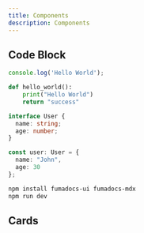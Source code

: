 ```yaml
---
title: Components
description: Components
---
```


## Code Block

```js
console.log('Hello World');
```

```python
def hello_world():
    print("Hello World")
    return "success"
```

```typescript
interface User {
  name: string;
  age: number;
}

const user: User = {
  name: "John",
  age: 30
};
```

```bash
npm install fumadocs-ui fumadocs-mdx
npm run dev
```

## Cards

<Cards>
  <Card title="Learn more about Next.js" href="https://nextjs.org/docs" />
  <Card title="Learn more about Fumadocs" href="https://fumadocs.vercel.app" />
</Cards>
